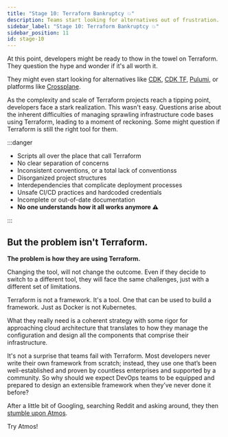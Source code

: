 ```yaml
---
title: "Stage 10: Terraform Bankruptcy 💥"
description: Teams start looking for alternatives out of frustration.
sidebar_label: "Stage 10: Terraform Bankruptcy 💥"
sidebar_position: 11
id: stage-10
---
```


At this point, developers might be ready to thow in the towel on Terraform. 
They question the hype and wonder if it's all worth it.

They might even start looking for alternatives like [CDK](https://aws.amazon.com/cdk/),
[CDK TF](https://developer.hashicorp.com/terraform/cdktf), [Pulumi](https://www.pulumi.com/), 
or platforms like [Crossplane](https://www.crossplane.io/).

As the complexity and scale of Terraform projects reach a tipping point, developers face a stark realization.
This wasn't easy. Questions arise about the inherent difficulties of managing sprawling infrastructure code bases
using Terraform, leading to a moment of reckoning. Some might question if Terraform is still the right tool for them.

:::danger

- Scripts all over the place that call Terraform
- No clear separation of concerns
- Inconsistent conventions, or a total lack of conventionss
- Disorganized project structures
- Interdependencies that complicate deployment processes
- Unsafe CI/CD practices and hardcoded credentials
- Incomplete or out-of-date documentation
- **No one understands how it all works anymore ⚠️**

:::

## But the problem isn't Terraform. 

**The problem is how they are using Terraform.**

Changing the tool, will not change the outcome. Even if they decide to switch to a different tool, 
they will face the same challenges, just with a different set of limitations.

Terraform is not a framework. It's a tool. One that can be used to build a framework. Just as Docker is not Kubernetes.

What they really need is a coherent strategy with some rigor for approaching cloud architecture that translates to
how they manage the configuration and design all the components that comprise their infrastructure.

It's not a surprise that teams fail with Terraform. Most developers never write their own framework from scratch; instead, they use one
that’s been well-established and proven by countless enterprises and supported by a community. So why should we expect DevOps teams 
to be equipped and prepared to design an extensible framework when they’ve never done it before? 

After a little bit of Googling, searching Reddit and asking around, they then [stumble upon Atmos](/introduction/why-atmos/nirvana).

<Link
    to="/introduction/why-atmos/nirvana"
    className="button button--lg button--primary">
    Try Atmos!
</Link>
